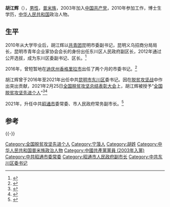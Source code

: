 '''胡江辉'''（{{bd|1980年|12月}}），[[男性|男性]]，[[普米族|普米族]]，2003年加入[[中国共产党|中国共产党]]，2010年参加工作，博士生学历，[[中华人民共和国|中华人民共和国]]政治人物。

== 生平 ==

2010年从大学毕业后，胡江辉以[[中国共青团|共青团]]昆明市委副书记，昆明义乌招商分局局长，昆明市青年企业家协会会长的身份出任东川区人民政府副区长，2012年通过公开选拔，成为东川区委副书记、区长。<ref>{{cite web |title=云南公选厅官面试：两70后女干部角逐曲靖副市长 |url=http://news.cntv.cn/china/20120923/102004.shtml |website=[[央视网|央视网]] |accessdate=2012-09-23 |archive-date=2022-02-20 |archive-url=https://web.archive.org/web/20220220023451/http://news.cntv.cn/china/20120923/102004.shtml |dead-url=no }}</ref>

2016年，曾短暂地在[[迪庆州|迪庆州]][[香格里拉市|香格里拉市]]出任了两个月的市委书记。<ref>{{cite web |author1=王醒 |title="80后"胡江辉任香格里拉市委书记 余胜祥不再担任 |url=http://m.people.cn/n4/2016/0526/c194-6930554.html |website=[[人民网|人民网]] |accessdate=2022-02-20 |archive-date=2022-02-20 |archive-url=https://web.archive.org/web/20220220023502/http://m.people.cn/n4/2016/0526/c194-6930554.html |dead-url=no }}</ref>

胡江辉曾于2016年至2021年出任中共[[昆明市|昆明市]][[东川区|东川区]]委书记。因在[[脱贫攻坚战|脱贫攻坚战]]中作出突出贡献，2021年2月25日[[全国脱贫攻坚总结表彰大会|全国脱贫攻坚总结表彰大会]]上，胡江辉被授予“[[全国脱贫攻坚先进个人|全国脱贫攻坚先进个人]]”<ref>{{Cite web|title=关于全国脱贫攻坚先进个人先进集体拟表彰对象的公示|url=https://www.chinanews.com/gn/2021/02-10/9409480.shtml|accessdate=2021-03-12|work=[[中新网|中新网]]|archive-date=2021-02-15|archive-url=https://web.archive.org/web/20210215003222/http://www.chinanews.com/gn/2021/02-10/9409480.shtml|dead-url=no}}</ref><ref>{{Cite web|title=全国脱贫攻坚1981名先进个人和1501个先进集体名单发布|url=https://www.thepaper.cn/newsDetail_forward_11460123|accessdate=2021-03-12|work=[[澎湃新闻|澎湃新闻]]|archive-date=2021-02-28|archive-url=https://web.archive.org/web/20210228125058/https://www.thepaper.cn/newsDetail_forward_11460123|dead-url=no}}</ref>

2021年，升任中共[[昭通市|昭通市]]委常委、市人民政府常务副市长。<ref>{{cite web |title=胡江辉 |url=http://www.zt.gov.cn/lanmu/ldzc/contents/7/188078.html |website=昭通市人民政府入口网站 |accessdate=2022-02-20 |archive-date=2022-02-20 |archive-url=https://web.archive.org/web/20220220023506/http://www.zt.gov.cn/lanmu/ldzc/contents/7/188078.html |dead-url=no }}</ref>

== 参考 ==
{{Reflist}}

{{-}}
{{start box}}
{{s-ppo|cpc}}
{{s-before|[[张之亮|张之亮]]}}
{{s-title|[[中国共产党东川区委员会|中国共产党东川区委员会]]书记|2016年7月—2021年4月}}
{{s-after|陈江}}
{{s-before|[[余胜祥|余胜祥]]}}
{{s-title|[[中国共产党香格里拉市委员会|中国共产党香格里拉市委员会]]书记|2016年5月—2016年7月}}
{{s-after|余胜祥}}
{{end box}}


[[Category:全国脱贫攻坚先进个人|Category:全国脱贫攻坚先进个人]]
[[Category:宁蒗人|Category:宁蒗人]]
[[Category:胡姓|Category:胡姓]]
[[Category:中华人民共和国普米族政治人物|Category:中华人民共和国普米族政治人物]]
[[Category:中國共產黨黨員_(2003年入黨)|Category:中國共產黨黨員 (2003年入黨)]]
[[Category:中共昭通市委常委|Category:中共昭通市委常委]]
[[Category:昭通市人民政府副市长|Category:昭通市人民政府副市长]]
[[Category:中共东川区委书记|Category:中共东川区委书记]]